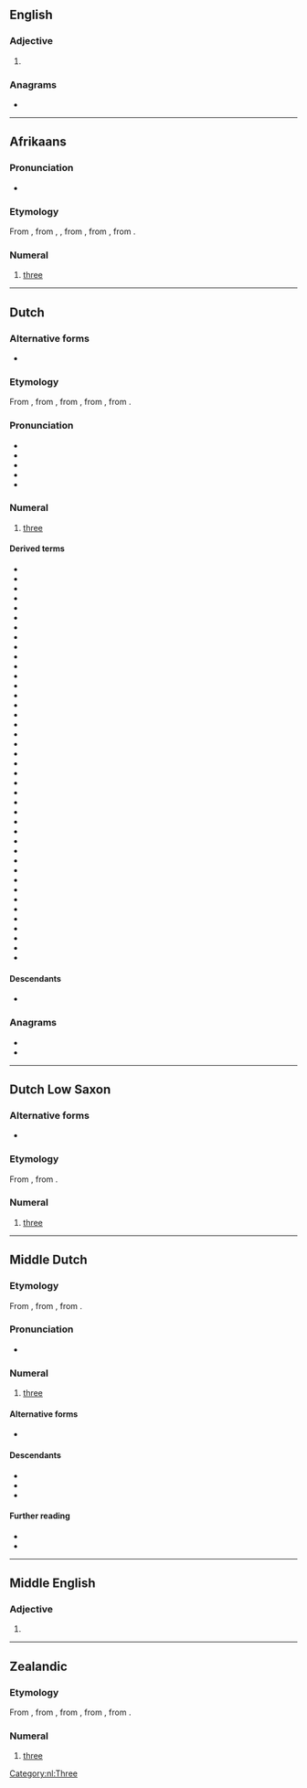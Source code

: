 ==English==

===Adjective===
{{head|en|adjective}}

# {{archaic spelling of|en|dry}}

===Anagrams===
* {{anagrams|en|a=deir|Dier|IDer|Reid|dier|dire|ired|ride}}

----

==Afrikaans==
{{cardinalbox|af|2|3|4|twee|vier|ord=derde}}

===Pronunciation===
* {{audio|af|LL-Q14196 (afr)-Oesjaar-drie.wav|Audio (AF)}}

===Etymology===
From {{inh|af|nl|drie}}, from {{inh|af|dum|dri}}, {{m|dum|drie}}, from {{inh|af|odt|*thrie}}, from {{inh|af|gem-pro|*þrīz}}, from {{inh|af|ine-pro|*tréyes}}.

===Numeral===
{{head|af|numeral}}

# {{cln|af|cardinal numbers}} [[three]]

----

==Dutch==

===Alternative forms===
* {{l|nl|drij}} {{qualifier|rare, in dialectal Belgian Dutch}}

===Etymology===
From {{inh|nl|dum|drie}}, from {{inh|nl|odt|*thrie}}, from {{inh|nl|gmw-pro|*þrīʀ}}, from {{inh|nl|gem-pro|*þrīz}}, from {{inh|nl|ine-pro|*tréyes}}.

===Pronunciation===
* {{IPA|nl|/dri/}}
* {{audio|nl|Nl-drie (Belgium).ogg|audio (Belgium)}}
* {{audio|nl|Nl-drie.ogg|audio (Netherlands)}}
* {{hyphenation|nl|drie}}
* {{rhymes|nl|i}}

===Numeral===
{{number box|nl|3}}
{{head|nl|numeral}}

# {{cln|nl|cardinal numbers}} [[three]]

====Derived terms====
*{{l|nl|driebanden}}
*{{l|nl|driecilinder}}
* {{l|nl|driedekker}}
*{{l|nl|driedelig}}
*{{l|nl|driedimensionaal}}
*{{l|nl|drieduizend}}
*{{l|nl|drie-eenheid}}
*{{l|nl|drieën}}
*{{l|nl|drieëntwintig}}
*{{l|nl|drieëndertig}}
*{{l|nl|drieënveertig}}
*{{l|nl|drieënvijftig}}
*{{l|nl|drieënzestig}}
*{{l|nl|drieënzeventig}}
*{{l|nl|drieëntachtig}}
*{{l|nl|drieënnegentig}}
*{{l|nl|drieërhande}}
*{{l|nl|drieërlei}}
* {{l|nl|driehoek}}
*{{l|nl|driehonderd}}
*{{l|nl|driejarig}}
*{{l|nl|driekantig}}
*{{l|nl|drieklank}}
*{{l|nl|driekleur}}
*{{l|nl|driekleurig}}
*{{l|nl|Driekoningen}}
* {{l|nl|driekwart}}
* {{l|nl|drieling}}
*{{l|nl|drieluik}}
*{{l|nl|driemaal}}
*{{l|nl|driemanschap}}
*{{l|nl|driemotorig}}
*{{l|nl|driepoot}}
*{{l|nl|drieslagstelsel}}
*{{l|nl|drietal}}
*{{l|nl|drietand}}
*{{l|nl|drievingerig}}
*{{l|nl|drievoet}}
*{{l|nl|drievoud}}
*{{l|nl|drievuldigheid}}
* {{l|nl|driewieler}}

====Descendants====
* {{desc|af|drie}}

===Anagrams===
* {{l|nl|dier}}
* {{l|nl|ried}}

[[Category:nl:Three]]

----

==Dutch Low Saxon==

===Alternative forms===
* {{l|nds-nl|drij}}

===Etymology===
From {{inh|nds-nl|gml|drî}}, {{m|gml|drê}} from {{inh|nds-nl|osx|thrie}}.

===Numeral===
{{head|nds-nl|numeral}}

# {{cln|nds-nl|cardinal numbers}} [[three]]

----

==Middle Dutch==

===Etymology===
From {{inh|dum|odt|thrīe}}, from {{inh|dum|gmw-pro|*þrīʀ}}, from {{inh|dum|gem-pro|*þrīz}}.

===Pronunciation===
* {{IPA|dum|/driə/}}

===Numeral===
{{head|dum|numeral}}

# {{cln|dum|cardinal numbers}} [[three]]

====Alternative forms====
* {{l|dum|dri}}

====Descendants====
* {{desc|nl|drie}}
* {{desc|li|drèè}}
* {{desc|zea|drie}}

====Further reading====
* {{R:VMNW|ID1831}}
* {{R:MNW|07660}}

----

==Middle English==

===Adjective===
{{enm-adj|drie|*drier|*driest}}

# {{alt form|enm|drye}}

----

==Zealandic==

===Etymology===
From {{inh|zea|dum|drie}}, from {{inh|zea|odt|*thrie}}, from {{inh|zea|gmw-pro|*þrīʀ}}, from {{inh|zea|gem-pro|*þrīz}}, from {{inh|zea|ine-pro|*tréyes}}.

===Numeral===
{{head|zea|numeral}}

# {{cln|zea|cardinal numbers}} [[three]]